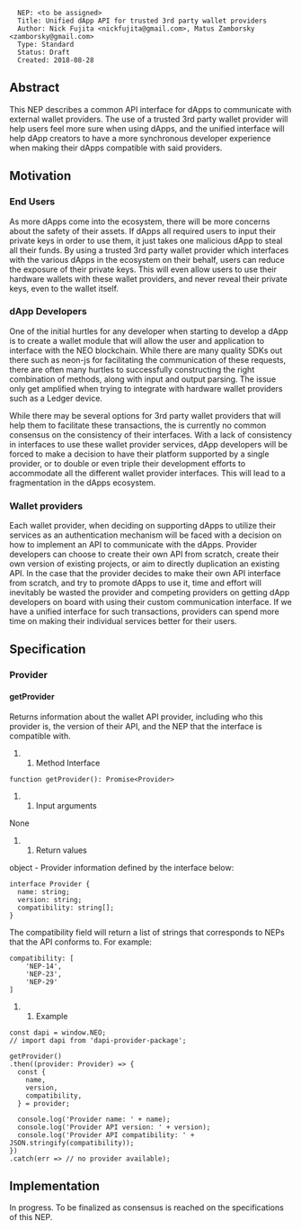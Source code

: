 <pre>
  NEP: <to be assigned>
  Title: Unified dApp API for trusted 3rd party wallet providers
  Author: Nick Fujita <nickfujita@gmail.com>, Matus Zamborsky <zamborsky@gmail.com>
  Type: Standard
  Status: Draft
  Created: 2018-08-28
</pre>

==Abstract==

This NEP describes a common API interface for dApps to communicate with external wallet providers. The use of a trusted 3rd party wallet provider will help users feel more sure when using dApps, and the unified interface will help dApp creators to have a more synchronous developer experience when making their dApps compatible with said providers.


==Motivation==

===End Users===

As more dApps come into the ecosystem, there will be more concerns about the safety of their assets. If dApps all required users to input their private keys in order to use them, it just takes one malicious dApp to steal all their funds. By using a trusted 3rd party wallet provider which interfaces with the various dApps in the ecosystem on their behalf, users can reduce the exposure of their private keys. This will even allow users to use their hardware wallets with these wallet providers, and never reveal their private keys, even to the wallet itself.

===dApp Developers===

One of the initial hurtles for any developer when starting to develop a dApp is to create a wallet module that will allow the user and application to interface with the NEO blockchain. While there are many quality SDKs out there such as neon-js for facilitating the communication of these requests, there are often many hurtles to successfully constructing the right combination of methods, along with input and output parsing. The issue only get amplified when trying to integrate with hardware wallet providers such as a Ledger device.

While there may be several options for 3rd party wallet providers that will help them to facilitate these transactions, the is currently no common consensus on the consistency of their interfaces. With a lack of consistency in interfaces to use these wallet provider services, dApp developers will be forced to make a decision to have their platform supported by a single provider, or to double or even triple their development efforts to accommodate all the different wallet provider interfaces. This will lead to a fragmentation in the dApps ecosystem.

===Wallet providers===

Each wallet provider, when deciding on supporting dApps to utilize their services as an authentication mechanism will be faced with a decision on how to implement an API to communicate with the dApps. Provider developers can choose to create their own API from scratch, create their own version of existing projects, or aim to directly duplication an existing API. In the case that the provider decides to make their own API interface from scratch, and try to promote dApps to use it, time and effort will inevitably be wasted the provider and competing providers on getting dApp developers on board with using their custom communication interface. If we have a unified interface for such transactions, providers can spend more time on making their individual services better for their users.


==Specification==

===Provider===

====getProvider====
Returns information about the wallet API provider, including who this provider is, the version of their API, and the NEP that the interface is compatible with.

##### Method Interface
<pre>
function getProvider(): Promise<Provider>
</pre>

#### Input arguments
None

#### Return values
object - Provider information defined by the interface below:
<pre>
interface Provider {
  name: string;
  version: string;
  compatibility: string[];
}
</pre>

The compatibility field will return a list of strings that corresponds to NEPs that the API conforms to. For example:
<pre>
compatibility: [
    'NEP-14',
    'NEP-23',
    'NEP-29'
]
</pre>

#### Example
<pre>
const dapi = window.NEO;
// import dapi from 'dapi-provider-package';

getProvider()
.then((provider: Provider) => {
  const {
    name,
    version,
    compatibility,
  } = provider;

  console.log('Provider name: ' + name);
  console.log('Provider API version: ' + version);
  console.log('Provider API compatibility: ' + JSON.stringify(compatibility));
})
.catch(err => // no provider available);
</pre>

==Implementation==

In progress. To be finalized as consensus is reached on the specifications of this NEP.
